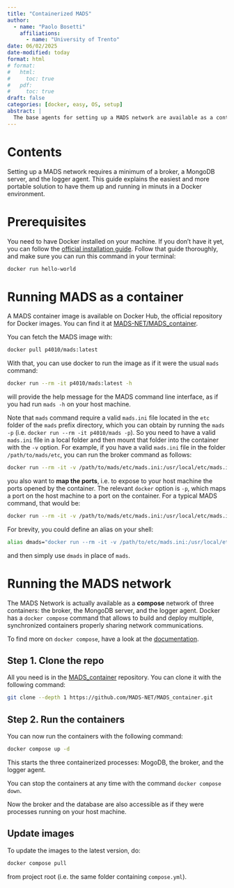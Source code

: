 ```yaml
---
title: "Containerized MADS"
author:
  - name: "Paolo Bosetti"
    affiliations: 
      - name: "University of Trento"
date: 06/02/2025
date-modified: today
format: html
# format: 
#   html:
#     toc: true
#   pdf:
#     toc: true
draft: false
categories: [docker, easy, OS, setup]
abstract: |
  The base agents for setting up a MADS network are available as a containerized environment.
---
```


# Contents

Setting up a MADS network requires a minimum of a broker, a MongoDB server, and the logger agent. This guide explains the easiest and more portable solution to have them up and running in minuts in a Docker environment.

# Prerequisites

You need to have Docker installed on your machine. If you don't have it yet, you can follow the [official installation guide](https://docs.docker.com/get-docker/). Follow that guide thoroughly, and make sure you can run this command in your terminal:

```sh
docker run hello-world
```

# Running MADS as a container

A MADS container image is available on Docker Hub, the official repository for Docker images. You can find it at [MADS-NET/MADS_container](https://hub.docker.com/repository/docker/p4010/mads).

You can fetch the MADS image with:

```sh
docker pull p4010/mads:latest
```

With that, you can use docker to run the image as if it were the usual `mads` command:

```sh
docker run --rm -it p4010/mads:latest -h
```

will provide the help message for the MADS command line interface, as if you had run `mads -h` on your host machine.

Note that `mads` command require a valid `mads.ini` file located in the `etc` folder of the `mads` prefix directory, which you can obtain by running the `mads -p` (i.e. `docker run --rm -it p4010/mads -p`). So you need to have a valid `mads.ini` file in a local folder and then mount that folder into the container with the `-v` option. For example, if you have a valid `mads.ini` file in the folder `/path/to/mads/etc`, you can run the broker command as follows:

```sh
docker run --rm -it -v /path/to/mads/etc/mads.ini:/usr/local/etc/mads.ini p4010/mads broker
```

you also want to **map the ports**, i.e. to expose to your host machine the ports opened by the container. The relevant `docker` option is `-p`, which maps a port on the host machine to a port on the container. For a typical MADS command, that would be:

```sh
docker run --rm -it -v /path/to/mads/etc/mads.ini:/usr/local/etc/mads.ini p4010/mads -p9090:9090 -p9092:9092 broker
```

:::callout-note
For brevity, you could define an alias on your shell:

```sh
alias dmads="docker run --rm -it -v /path/to/etc/mads.ini:/usr/local/etc/mads.ini -p9090:9090 -p9092:9092 p4010/mads"
```

and then simply use `dmads` in place of `mads`.
:::

# Running the MADS network

The MADS Network is actually available as a **compose** network of three containers: the broker, the MongoDB server, and the logger agent. Docker has a `docker compose` command that allows to build and deploy multiple, synchronized containers properly sharing network communications.

To find more on `docker compose`, have a look at the [documentation](https://docs.docker.com/compose/).

## Step 1. Clone the repo

All you need is in the [MADS_container](https://github.com/MADS-NET/MADS_container) repository. You can clone it with the following command:

```sh
git clone --depth 1 https://github.com/MADS-NET/MADS_container.git
```

## Step 2. Run the containers

You can now run the containers with the following command:

```sh
docker compose up -d
```

This starts the three containerized processes: MogoDB, the broker, and the logger agent.

::: callout-note
You can stop the containers at any time with the command `docker compose down`.
:::

Now the broker and the database are also accessible as if they were processes running on your host machine.

## Update images

To update the images to the latest version, do:

```bash
docker compose pull
```

from project root (i.e. the same folder containing `compose.yml`).
